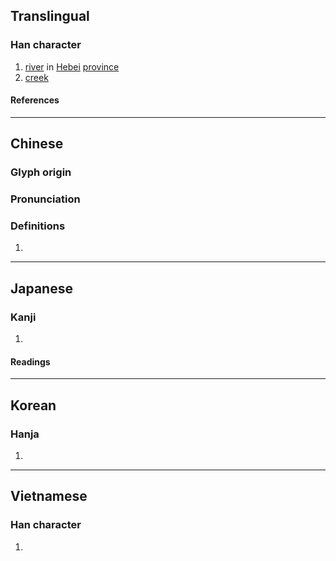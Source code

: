 {{also|涞}}
{{character info/new}}
==Translingual==

===Han character===
{{Han char|rn=85|rad=水|as=08|sn=11|four=34198|canj=EDOO|ids=⿰氵來}}

# [[river]] in [[Hebei]] [[province]]
# [[creek]]

====References====
{{Han ref|kx=0632.130|dkj=17693|dj=1036.010|hdz=31644.020|uh=6DF6}}

----

==Chinese==
{{zh-forms|s=涞}}

===Glyph origin===
{{Han etym}}

===Pronunciation===
{{zh-pron
|m=lái
|c=loi4
|mc=y
|oc=y
|cat=pn,n
}}

===Definitions===
{{zh-hanzi}}

# {{rfdef|zh}}

----

==Japanese==

===Kanji===
{{ja-kanji|grade=|rs=水08}}

# {{rfdef|ja|sort=水08}}

====Readings====
{{ja-readings
|on=らい
}}

----

==Korean==

===Hanja===
{{ko-hanja|hangeul=[[래]]>[[내]]|eumhun=|rv=rae>nae|mr=rae>nae|y=lay>nay}}

# {{rfdef|ko|sort=水08}}

----

==Vietnamese==

===Han character===
{{vi-readings|rs=水08|reading=lai}}

# {{rfdef|vi|sort=水08}}